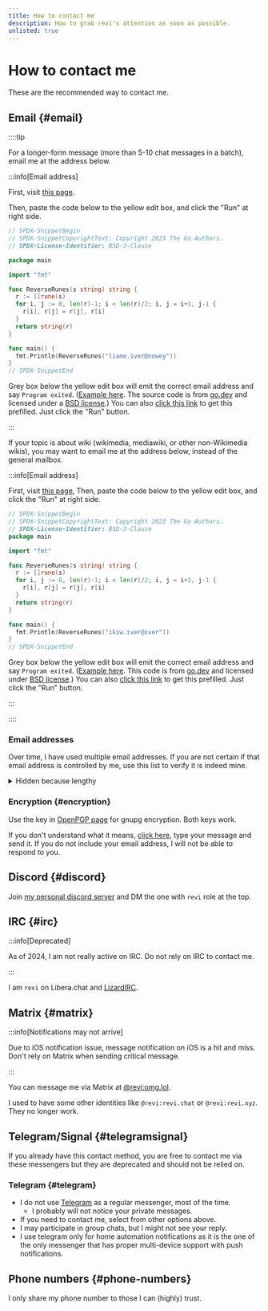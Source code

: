 ```yaml
---
title: How to contact me
description: How to grab revi's attention as soon as possible.
unlisted: true
---
```


<!--
SPDX-FileCopyrightText: (C) 2022 Hong Yongmin (https://revi.xyz/) <yewon@revi.email>

SPDX-License-Identifier: LicenseRef-CC-BY-2.0-KR
-->


# How to contact me

These are the recommended way to contact me.

## Email {#email}

::::tip

<Tabs lazy>
<TabItem value="general" label="general" default>

For a longer-form message (more than 5-10 chat messages in a batch),
email me at the address below.

:::info[Email address]

First, visit [this page](https://go.dev/play).

Then, paste the code below to the yellow edit box,
and click the "Run" at right side.

```go title="main.go"
// SPDX-SnippetBegin
// SPDX-SnippetCopyrightText: Copyright 2023 The Go Authors.
// SPDX-License-Identifier: BSD-3-Clause

package main

import "fmt"

func ReverseRunes(s string) string {
  r := []rune(s)
  for i, j := 0, len(r)-1; i < len(r)/2; i, j = i+1, j-1 {
    r[i], r[j] = r[j], r[i]
  }
  return string(r)
}

func main() {
  fmt.Println(ReverseRunes("liame.iver@nowey"))
}
// SPDX-SnippetEnd
```

Grey box below the yellow edit box will emit the correct email address and say
`Program exited`. ([Example here](https://revi.xyz/img/emailexample.png).
The source code is from [go.dev](https://go.googlesource.com/example/+/refs/heads/master/hello/reverse/reverse.go)
and licensed under a [BSD license](https://go.dev/LICENSE).)
You can also [click this link](https://go.dev/play/p/JsEEfry00Ex) to get this
prefilled.
Just click the "Run" button.

:::

</TabItem>
<TabItem value="wiki" label="wiki">

If your topic is about wiki (wikimedia, mediawiki, or other non-Wikimedia wikis),
you may want to email me at the address below, instead of the general mailbox.

:::info[Email address]

First, visit [this page](https://go.dev/play),
Then, paste the code below to the yellow edit box,
and click the "Run" at right side.

```go title="main.go"
// SPDX-SnippetBegin
// SPDX-SnippetCopyrightText: Copyright 2023 The Go Authors.
// SPDX-License-Identifier: BSD-3-Clause
package main

import "fmt"

func ReverseRunes(s string) string {
  r := []rune(s)
  for i, j := 0, len(r)-1; i < len(r)/2; i, j = i+1, j-1 {
    r[i], r[j] = r[j], r[i]
  }
  return string(r)
}

func main() {
  fmt.Println(ReverseRunes("ikiw.iver@iver"))
}
// SPDX-SnippetEnd
```

Grey box below the yellow edit box will emit the correct email address and say
`Program exited`. ([Example here](https://revi.xyz/img/emailexample.png).
This code is from [go.dev](https://go.googlesource.com/example/+/refs/heads/master/hello/reverse/reverse.go)
and licensed under [BSD license](https://go.dev/LICENSE).)
You can also [click this link](https://go.dev/play/p/ABQFo9u7BbT) to get this
prefilled.
Just click the "Run" button.

:::

</TabItem>
</Tabs>

::::

### Email addresses

Over time, I have used multiple email addresses. If you are not certain if that
email address is controlled by me, use this list to verify it is indeed mine.

<details>
<summary>Hidden because lengthy</summary>

```go
// SPDX-SnippetBegin
// SPDX-SnippetCopyrightText: Copyright 2023 The Go Authors.
// SPDX-License-Identifier: BSD-3-Clause

package main

import "fmt"

func ReverseRunes(s string) string {
  r := []rune(s)
  for i, j := 0, len(r)-1; i < len(r)/2; i, j = i+1, j-1 {
    r[i], r[j] = r[j], r[i]
  }
  return string(r)
}

func main() {
  fmt.Println("Legends:")
  fmt.Println("(No prefix): Can send/receive emails as of 2025-01-01.")
  fmt.Println("R: Can send/receive emails as of 2025-01-01, but I typically only receive emails.")
  fmt.Println("NG: Can send/receive emails as of 2025-01-01, but it can be disabled at any time.")
  fmt.Println("IA: Can't send/receive emails as of 2025-01-01.")
  fmt.Println("----")
  fmt.Println(ReverseRunes("liame.lolgmo@iver -"))
  fmt.Println(ReverseRunes("moc.xobop@iver -"))
  fmt.Println(ReverseRunes("liame.iver@nowey -"))
  fmt.Println(ReverseRunes("ikiw.iver@iver -"))
  fmt.Println(ReverseRunes("gro.4draziltsaf@iver : R -"))
  fmt.Println(ReverseRunes("ten.puesir@iver : R -"))
  fmt.Println(ReverseRunes("moc.liamg@ikiwiver : R -"))
  fmt.Println(ReverseRunes("gro.fsf.rebmem@iver : GN -"))  // Can send/receive emails as of 2025-01-01, but it can be disabled at any time.
  fmt.Println(ReverseRunes("gro.aidemikiw@iver : AI -"))   // Can't send/receive emails as of 2025-01-01.
  fmt.Println(ReverseRunes("gro.xobliamnepo@iver : AI -")) // Can't send/receive emails as of 2025-01-01.
}

// SPDX-SnippetEnd
```

The method and credit are same as above. Use [this go.dev/play link](https://go.dev/play/p/XiCxgN5mi0L)
as a prefilled version.

</details>

### Encryption {#encryption}

Use the key in [OpenPGP page](../pgp/) for gnupg encryption. Both keys work.

If you don't understand what it means, [click here](https://encrypt.to/0x12DD5306418C8E0A8F55761D1EB4F6CEEA100E94),
type your message and send it. If you do not include your email address, I will
not be able to respond to you.

## Discord {#discord}

Join [my personal discord server](https://revi.xyz/discord) and DM the one
with `revi` role at the top.

## IRC {#irc}

:::info[Deprecated]

As of 2024, I am not really active on IRC. Do not rely on IRC to contact me.

:::

I am `revi` on Libera.chat and [LizardIRC](https://lizardirc.org).

## Matrix {#matrix}

:::info[Notifications may not arrive]

Due to iOS notification issue, message notification on iOS is a hit and miss.
Don't rely on Matrix when sending critical message.

:::

You can message me via Matrix at [@revi:omg.lol](https://matrix.to/#/@revi:omg.lol).

I used to have some other identities like `@revi:revi.chat` or `@revi:revi.xyz`.
They no longer work.

## Telegram/Signal {#telegramsignal}

If you already have this contact method, you are free to contact me via these
messengers but they are deprecated and should not be relied on.

### Telegram {#telegram}

- I do not use [Telegram](https://telegram.org) as a regular messenger,
  most of the time.
  - I probably will not notice your private messages.
- If you need to contact me, select from other options above.
- I may participate in group chats, but I might not see your reply.
- I use telegram only for home automation notifications as it is the one of the
  only messenger that has proper multi-device support with push notifications.

## Phone numbers {#phone-numbers}

I only share my phone number to those I can (highly) trust.
